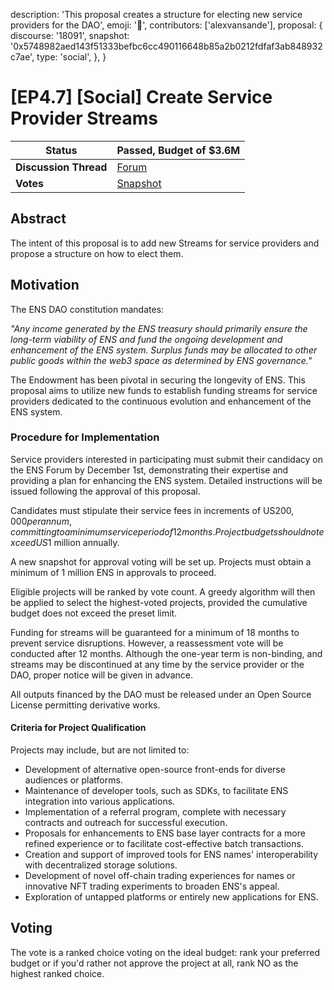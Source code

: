   description:
    'This proposal creates a structure for electing new service providers for the DAO',
  emoji: '📖',
  contributors: ['alexvansande'],
  proposal: {
    discourse: '18091',
    snapshot:
      '0x5748982aed143f51333befbc6cc490116648b85a2b0212fdfaf3ab848932c7ae',
    type: 'social',
  },
}

# [EP4.7] [Social] Create Service Provider Streams

| **Status**            | Passed, Budget of $3.6M                                                                                                  |
| --------------------- | ------------------------------------------------------------------------------------------------------------------------ |
| **Discussion Thread** | [Forum](https://discuss.ens.domains/t/18091)                                                                             |
| **Votes**             | [Snapshot](https://snapshot.box/#/s:ens.eth/proposal/0x5748982aed143f51333befbc6cc490116648b85a2b0212fdfaf3ab848932c7ae) |

## Abstract

The intent of this proposal is to add new Streams for service providers and propose a structure on how to elect them.

## Motivation

The ENS DAO constitution mandates:

_"Any income generated by the ENS treasury should primarily ensure the long-term viability of ENS and fund the ongoing development and enhancement of the ENS system. Surplus funds may be allocated to other public goods within the web3 space as determined by ENS governance."_

The Endowment has been pivotal in securing the longevity of ENS. This proposal aims to utilize new funds to establish funding streams for service providers dedicated to the continuous evolution and enhancement of the ENS system.

### **Procedure for Implementation**

Service providers interested in participating must submit their candidacy on the ENS Forum by December 1st, demonstrating their expertise and providing a plan for enhancing the ENS system. Detailed instructions will be issued following the approval of this proposal.

Candidates must stipulate their service fees in increments of US$200,000 per annum, committing to a minimum service period of 12 months. Project budgets should not exceed US$1 million annually.

A new snapshot for approval voting will be set up. Projects must obtain a minimum of 1 million ENS in approvals to proceed.

Eligible projects will be ranked by vote count. A greedy algorithm will then be applied to select the highest-voted projects, provided the cumulative budget does not exceed the preset limit.

Funding for streams will be guaranteed for a minimum of 18 months to prevent service disruptions. However, a reassessment vote will be conducted after 12 months. Although the one-year term is non-binding, and streams may be discontinued at any time by the service provider or the DAO, proper notice will be given in advance.

All outputs financed by the DAO must be released under an Open Source License permitting derivative works.

#### **Criteria for Project Qualification**

Projects may include, but are not limited to:

- Development of alternative open-source front-ends for diverse audiences or platforms.
- Maintenance of developer tools, such as SDKs, to facilitate ENS integration into various applications.
- Implementation of a referral program, complete with necessary contracts and outreach for successful execution.
- Proposals for enhancements to ENS base layer contracts for a more refined experience or to facilitate cost-effective batch transactions.
- Creation and support of improved tools for ENS names' interoperability with decentralized storage solutions.
- Development of novel off-chain trading experiences for names or innovative NFT trading experiments to broaden ENS's appeal.
- Exploration of untapped platforms or entirely new applications for ENS.

## Voting

The vote is a ranked choice voting on the ideal budget: rank your preferred budget or if you'd rather not approve the project at all, rank NO as the highest ranked choice.

